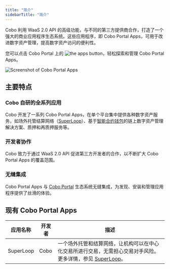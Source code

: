 ```yaml
---
title: "简介"
sidebarTitle: "简介"
---
```

Cobo 利用 WaaS 2.0 API 的高级功能，与不同的第三方提供商合作，打造了一个强大的商业应用程序生态系统。这些应用程序，即 Cobo Portal Apps，可用于改进数字资产管理，提高数字资产访问的便利性。 

您可以点击 Cobo Portal 上的 <img src="/cn/images/portal-apps/icon-apps.svg" className="icon" alt="the apps button"></img>，轻松探索和管理 Cobo Portal Apps。

<img src="/cn/images/portal-apps/apps-overview.png" className="screenshot_full_screen" alt="Screenshot of Cobo Portal Apps" />

## 主要特点

### Cobo 自研的全系列应用

Cobo 开发了一系列 Cobo Portal Apps，在单个平台集中提供各种数字资产服务，如场外托管结算网络（<a href="https://www.cobo.com/products/superloop">SuperLoop</a>）、基于[智能合约钱包](/cn/portal/smart-contract-wallets)的链上数字资产管理解决方案、质押和再质押服务等。

### 开发者协作

Cobo 致力于通过 WaaS 2.0 API 促进第三方开发者的合作，以不断扩大 Cobo Portal Apps 的覆盖范围。

### 无缝集成

Cobo Portal Apps 与 [Cobo Portal](/cn/portal/introduction) 生态系统无缝集成，为发现、安装和管理应用程序提供了丝滑的体验。

## 现有 Cobo Portal Apps

| 应用名称  | 开发者 | 描述                                                         |
| --------- | ------ | ------------------------------------------------------------ |
| SuperLoop | Cobo   | 一个场外托管和结算网络，让机构可以在中心化交易所进行交易，无需担心交易对手风险。更多详情，参见 [SuperLoop](https://www.cobo.com/products/superloop)。 |

